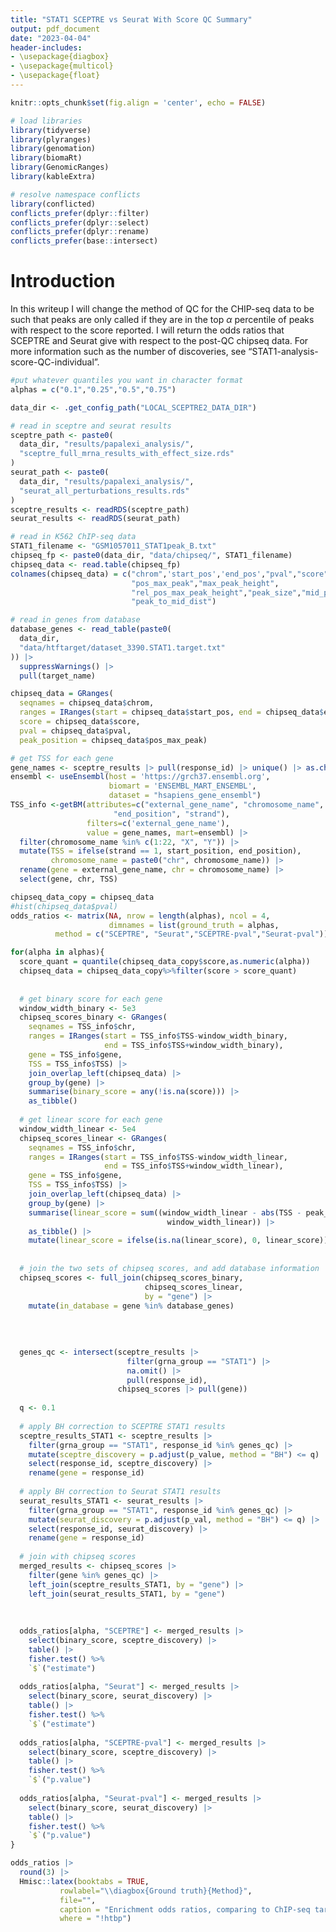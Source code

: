 ```yaml
---
title: "STAT1 SCEPTRE vs Seurat With Score QC Summary"
output: pdf_document
date: "2023-04-04"
header-includes:
- \usepackage{diagbox}
- \usepackage{multicol}
- \usepackage{float}
---
```


```r
knitr::opts_chunk$set(fig.align = 'center', echo = FALSE)
```

```r
# load libraries
library(tidyverse)
library(plyranges)
library(genomation)
library(biomaRt)
library(GenomicRanges)
library(kableExtra)

# resolve namespace conflicts
library(conflicted)
conflicts_prefer(dplyr::filter)
conflicts_prefer(dplyr::select)
conflicts_prefer(dplyr::rename)
conflicts_prefer(base::intersect)
```

# Introduction

In this writeup I will change the method of QC for the CHIP-seq data to be such that peaks are only called if they are in the top $\alpha$ percentile of peaks with respect to the score reported. I will return the odds ratios that SCEPTRE and Seurat give with respect to the post-QC chipseq data. For more information such as the number of discoveries, see "STAT1-analysis-score-QC-individual".

```r
#put whatever quantiles you want in character format
alphas = c("0.1","0.25","0.5","0.75")
```


```r
data_dir <- .get_config_path("LOCAL_SCEPTRE2_DATA_DIR")

# read in sceptre and seurat results
sceptre_path <- paste0(
  data_dir, "results/papalexi_analysis/",
  "sceptre_full_mrna_results_with_effect_size.rds"
)
seurat_path <- paste0(
  data_dir, "results/papalexi_analysis/",
  "seurat_all_perturbations_results.rds"
)
sceptre_results <- readRDS(sceptre_path)
seurat_results <- readRDS(seurat_path)

# read in K562 ChIP-seq data
STAT1_filename <- "GSM1057011_STAT1peak_B.txt"
chipseq_fp <- paste0(data_dir, "data/chipseq/", STAT1_filename)
chipseq_data <- read.table(chipseq_fp) 
colnames(chipseq_data) = c("chrom",'start_pos','end_pos',"pval","score",
                           "pos_max_peak","max_peak_height",
                           "rel_pos_max_peak_height","peak_size","mid_point",
                           "peak_to_mid_dist")

# read in genes from database
database_genes <- read_table(paste0(
  data_dir,
  "data/htftarget/dataset_3390.STAT1.target.txt"
)) |>
  suppressWarnings() |>
  pull(target_name)
```

```r
chipseq_data = GRanges(
  seqnames = chipseq_data$chrom,
  ranges = IRanges(start = chipseq_data$start_pos, end = chipseq_data$end_pos),
  score = chipseq_data$score,
  pval = chipseq_data$pval,
  peak_position = chipseq_data$pos_max_peak)
```

```r
# get TSS for each gene 
gene_names <- sceptre_results |> pull(response_id) |> unique() |> as.character()
ensembl <- useEnsembl(host = 'https://grch37.ensembl.org',
                      biomart = 'ENSEMBL_MART_ENSEMBL', 
                      dataset = "hsapiens_gene_ensembl")
TSS_info <-getBM(attributes=c("external_gene_name", "chromosome_name", "start_position", 
                       "end_position", "strand"),
                 filters=c('external_gene_name'),
                 value = gene_names, mart=ensembl) |>
  filter(chromosome_name %in% c(1:22, "X", "Y")) |>
  mutate(TSS = ifelse(strand == 1, start_position, end_position),
         chromosome_name = paste0("chr", chromosome_name)) |>
  rename(gene = external_gene_name, chr = chromosome_name) |>
  select(gene, chr, TSS)
```





```r
chipseq_data_copy = chipseq_data
#hist(chipseq_data$pval)
odds_ratios <- matrix(NA, nrow = length(alphas), ncol = 4, 
                      dimnames = list(ground_truth = alphas, 
          method = c("SCEPTRE", "Seurat","SCEPTRE-pval","Seurat-pval")))

for(alpha in alphas){
  score_quant = quantile(chipseq_data_copy$score,as.numeric(alpha))
  chipseq_data = chipseq_data_copy%>%filter(score > score_quant)
  
  
  # get binary score for each gene
  window_width_binary <- 5e3
  chipseq_scores_binary <- GRanges(
    seqnames = TSS_info$chr,
    ranges = IRanges(start = TSS_info$TSS-window_width_binary, 
                     end = TSS_info$TSS+window_width_binary),
    gene = TSS_info$gene,
    TSS = TSS_info$TSS) |> 
    join_overlap_left(chipseq_data) |>
    group_by(gene) |>
    summarise(binary_score = any(!is.na(score))) |>
    as_tibble()
  
  # get linear score for each gene
  window_width_linear <- 5e4
  chipseq_scores_linear <- GRanges(
    seqnames = TSS_info$chr,
    ranges = IRanges(start = TSS_info$TSS-window_width_linear, 
                     end = TSS_info$TSS+window_width_linear),
    gene = TSS_info$gene,
    TSS = TSS_info$TSS) |> 
    join_overlap_left(chipseq_data) |>
    group_by(gene) |>
    summarise(linear_score = sum((window_width_linear - abs(TSS - peak_position))/
                                   window_width_linear)) |>
    as_tibble() |>
    mutate(linear_score = ifelse(is.na(linear_score), 0, linear_score))
  
  
  # join the two sets of chipseq scores, and add database information
  chipseq_scores <- full_join(chipseq_scores_binary, 
                              chipseq_scores_linear, 
                              by = "gene") |>
    mutate(in_database = gene %in% database_genes)
  
  
  
  
  genes_qc <- intersect(sceptre_results |> 
                          filter(grna_group == "STAT1") |>
                          na.omit() |>
                          pull(response_id),
                        chipseq_scores |> pull(gene))
  
  q <- 0.1
  
  # apply BH correction to SCEPTRE STAT1 results
  sceptre_results_STAT1 <- sceptre_results |>
    filter(grna_group == "STAT1", response_id %in% genes_qc) |>
    mutate(sceptre_discovery = p.adjust(p_value, method = "BH") <= q) |>
    select(response_id, sceptre_discovery) |>
    rename(gene = response_id)
  
  # apply BH correction to Seurat STAT1 results
  seurat_results_STAT1 <- seurat_results |>
    filter(grna_group == "STAT1", response_id %in% genes_qc) |>
    mutate(seurat_discovery = p.adjust(p_val, method = "BH") <= q) |>
    select(response_id, seurat_discovery) |>
    rename(gene = response_id)
  
  # join with chipseq scores
  merged_results <- chipseq_scores |>
    filter(gene %in% genes_qc) |>
    left_join(sceptre_results_STAT1, by = "gene") |>
    left_join(seurat_results_STAT1, by = "gene")
  
  
  
  odds_ratios[alpha, "SCEPTRE"] <- merged_results |> 
    select(binary_score, sceptre_discovery) |>
    table() |>
    fisher.test() %>%
    `$`("estimate")
  
  odds_ratios[alpha, "Seurat"] <- merged_results |> 
    select(binary_score, seurat_discovery) |>
    table() |>
    fisher.test() %>%
    `$`("estimate")
  
  odds_ratios[alpha, "SCEPTRE-pval"] <- merged_results |> 
    select(binary_score, sceptre_discovery) |>
    table() |>
    fisher.test() %>%
    `$`("p.value")
  
  odds_ratios[alpha, "Seurat-pval"] <- merged_results |> 
    select(binary_score, seurat_discovery) |>
    table() |>
    fisher.test() %>%
    `$`("p.value")
}


```



```r
odds_ratios |>
  round(3) |>
  Hmisc::latex(booktabs = TRUE,
           rowlabel="\\diagbox{Ground truth}{Method}", 
           file="",
           caption = "Enrichment odds ratios, comparing to ChIP-seq target assignments with changing pvalue quantile threshold",
           where = "!htbp")
```


\newpage
